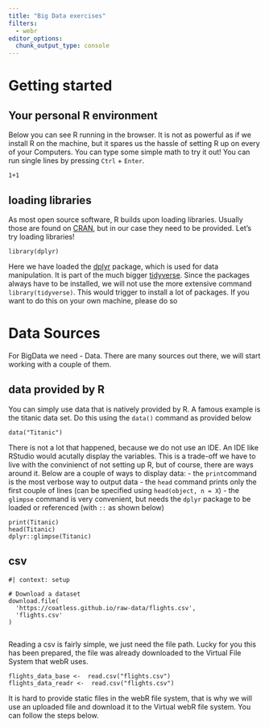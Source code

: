 ```yaml
---
title: "Big Data exercises"
filters: 
  - webr
editor_options: 
  chunk_output_type: console
---
```


# Getting started

## Your personal R environment

Below you can see R running in the browser. 
It is not as powerful as if we install R on the machine, but it spares us the hassle of setting R up on every of your Computers.
You can type some simple math to try it out!
You can run single lines by pressing `Ctrl` + `Enter`.

```webr-r
1+1
```

## loading libraries

As most open source software, R builds upon loading libraries. 
Usually those are found on [CRAN](https://cran.r-project.org/), but in our case they need to be provided.
Let's try loading libraries!

```webr-r
library(dplyr)
```

Here we have loaded the [dplyr](https://dplyr.tidyverse.org/) package, which is used for data manipulation.
It is part of the much bigger [tidyverse](https://www.tidyverse.org/).
Since the packages always have to be installed, we will not use the more extensive command `library(tidyverse)`.
This would trigger to install a lot of packages.
If you want to do this on your own machine, please do so

# Data Sources

For BigData we need - Data.
There are many sources out there, we will start working with a couple of them.

## data provided by R

You can simply use data that is natively provided by R.
A famous example is the titanic data set.
Do this using the `data()` command as provided below

```webr-r

data("Titanic")

```

There is not a lot that happened, because we do not use an IDE.
An IDE like RStudio would acutally display the variables.
This is a trade-off we have to live with the convinienct of not setting up R, but of course, there are ways around it.
Below are a couple of ways to display data:
- the `print`command is the most verbose way to output data
- the `head` command prints only the first couple of lines (can be specified using `head(object, n = X`)
- the `glimpse` command is very convenient, but needs the `dplyr` package to be loaded or referenced (with `::` as shown below)

```webr-r
print(Titanic)
head(Titanic)
dplyr::glimpse(Titanic)
```


## csv

```webr-r

#| context: setup

# Download a dataset
download.file(
  'https://coatless.github.io/raw-data/flights.csv',
  'flights.csv'
)


```

Reading a csv is fairly simple, we just need the file path.
Lucky for you this has been prepared, the file was already downloaded to the Virtual File System that webR uses.

```webr-r

flights_data_base <-  read.csv("flights.csv")
flights_data_readr <-  read.csv("flights.csv")

```

It is hard to provide static files in the webR file system, that is why we will use an uploaded file and download it to the Virtual webR file system.
You can follow the steps below.

